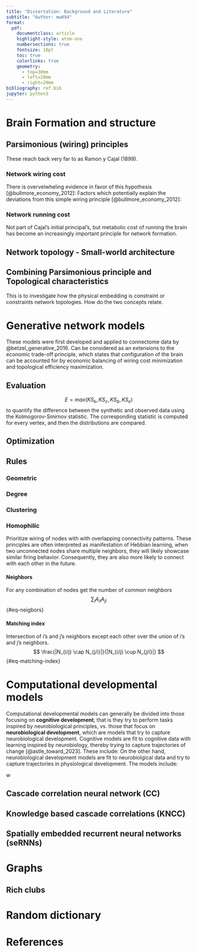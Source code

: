 ```yaml
---
title: "Dissertation: Background and Literature"
subtitle: "Author: mw894"
format:
  pdf:
    documentclass: article
    highlight-style: atom-one
    numbersections: true
    fontsize: 10pt
    toc: true
    colorlinks: true
    geometry:
      - top=30mm
      - left=20mm
      - right=20mm
bibliography: ref.bib
jupyter: python3
---
```


# Brain Formation and structure
## Parsimonious (wiring) principles
These reach back very far to as Ramon y Cajal (1899).

### Network wiring cost
There is overvelwheling evidence in favor of this hypothesis [@bullmore_economy_2012]:
\begin{itemize}
    \item Cost of building and maintaining axonal connections and speed of transmission increase in wiring volume which is proportional to length (D)
    \item White matter grows faster than grey-matter as function of brain size, driven by increase in axonal diameter and number synapses per neuron
    \item Fraction of grey matter neurons that send myelinated axons into white matter slowly reduces with brain size
    \item The probability distribution of connection distances is skewed towards short distances that will be relatively parsimonious in wiring cost
\end{itemize}
Factors which potentially explain the deviations from this simple wiring principle [@bullmore_economy_2012]:
\begin{itemize}
    \item Volume exclusions = Due to the limited size of the brain, axonal projections must perturbate from the straight line connection
    \item Functional properties = Example: Monosynaptic vs. Polysynaptic nerves, when you need low latency you would build a high cost long axonal connection
\end{itemize}

### Network running cost
Not part of Cajal's initial principal's, but metabolic cost of running the brain has become an increasingly important principle for network formation.
\begin{itemize}
    \item Bigger brains are metabolically more expensive, with a rate increasing faster than overall body oxygen increase as function of weight
    \item The cost attributable to maintenance of electrochemical gradients across membranes
    \item Cost increases in overall neuronal membrane size as well as axonal length and diameter, this controlling length also limits energy requirements
    \item Limitation: Networks often functionally configured to be less expensive than possible within the anatomical constraints (network formation), e.g., through sparse coding
\end{itemize}

## Network topology - Small-world architecture
\begin{itemize}
    \item Watts and Strogatz analyses nervous system of C. Elegans as binary graph and found both high clustering and short path-length
    \item Brains posses the small-world properties of high clustering and global efficiency, a modular community structure and a heavy tailed degree distribution, that indicate high connected nodes or hubs
    \item High clustering and efficiency is attractive to allow for segregation of process (e.g., visual analysis) and integration (distributed process, executive functions)
    \item IQ negatively correlated with paht lengths, which supports workspace theory, that effortful tasks depend on oscillations in ensembles of anatomically distributed regions
    \item Topological modularity might also be helpful to evolution, making it more robust to rewiring
\end{itemize}

## Combining Parsimonious principle and Topological characteristics
This is to investigate how the physical embedding is constraint or constraints network topologies. How do the two concepts relate.
\begin{itemize}
    \item Molecular gradients of attractive and repulsive guidance cues determine the trajectories of growing nerve fibres
    \item The spatial distribution of molecules that are involved neural development and physical constraints limit range of many connections, which could result in a bias towards high clustering
    \item Topological characteristics that favour segregation are also parsimonious in wiring cost
    \item Long distance connections preferentially link to hub regions, and they arew costly but reduce path length for information transfer
    \item Evidence: In C. Elegans, wiring cost is not strictly minimized but the networks show similarities to networks that achieve cost constrained spatial embeddings of topologically complex networks
    \item Issue in MEG networks: Usually stationary picture of networks, but when studied under stimuli, MEG networks with high efficiency emerge under high effort tasks and vice versa
\end{itemize}

# Generative network models
These models were first developed and applied to connectome data by @betzel_generative_2016.
Can be considered as an extensions to the economic trade-off principle, which states that configuration of the brain can be accounted for by economic balancing of wiring cost minimization and topological efficiency maximization.

## Evaluation
$$
E = max(KS_{k}, KS_{c}, KS_{b}, KS_{e})
$$
to quantify the difference between the synthetic and observed data using the Kolmogorov-Smirnov statistic.
The corresponding statistic is computed for every vertex, and then the distributions are compared.
\begin{itemize}
    \item $KS_{K}$ Nodal degree = Number of edges that are incident to a vertex
    \item $KS_{C}$ Clustering (coefficient) = Measure of the degree to which nodes in a graph tend to cluster together, proportion of possible connections realized among the neighbors of a vertex (Where the neighbor of a vertex are all the other connected vertices)
    \item $KS_{b}$ Betweenness centrality = Measures the centrality of a vertex by investigating the number of shortest paths that pass through the vertex (For every pair of vertices there exists a shortest path between them minimizing either the number of edges or the summed weights of the edges)
    \item $KS_{e}$ Edge length = Sum off al the edge length that are incident to a vertex 
\end{itemize}

## Optimization

## Rules
### Geometric
\begin{itemize}
    \item Promotion of low cost connections is promoted, but forming only the shortest connections, produces lack of long distance connections, which increases path length, and reduces efficiency
    \item Problems in reproducing clustering and edge length distributions simultaneously ($KS_{c}, KS_{e}$), this is because strong distance penalty required to make high clustering but then lacking long distance connections 
\end{itemize}
### Degree
### Clustering
### Homophilic
Prioritize wiring of nodes with with overlapping connectivity patterns.
These principles are often interpreted as manifestation of Hebbian learning, when two unconnected nodes share multiple neighbors, they will likely showcase similar firing behavior.
Consequently, they are also more likely to connect with each other in the future.

#### Neighbors
For any combination of nodes get the number of common neighbors 
$$
\sum_{l}{A_{il} A_{jl}}
$$ {#eq-neigbors}

#### Matching index
Intersection of i's and j's neighbors except each other over the union of i's and j's neighbors. 
$$
\frac{|N_{i/j} \cap N_{j/i}|}{|N_{i/j} \cup N_{j/i}|}
$$ {#eq-matching-index}
\begin{itemize}
    \item Normalized measure of the overlap in two vertexes neighborhoods
    \item that eta and gamma seem to trade offer with each other, such that a connectome is either shaped by geometry or non-geometric constraints
\end{itemize}

# Computational developmental models
Computational developmental models can generally be divided into those focusing on **cognitive development**, that is they try to perform tasks inspired by neurobiological principles, vs. those that focus on **neurobiological development**, which are models that try to capture neurobiological development.
Cognitive models are fit to cognitive data with learning inspired by neurobiology, thereby trying to capture trajectories of change [@astle_toward_2023].
These include: 
\begin{itemize}
    \item Cascade correlation models
    \item Knowledge-based cascade correlations
    \item Neuroconstructivist representation learning  
    \item Spatially embedded recurrent neural networks
\end{itemize}
On the other hand, neurobiological development models are fit to neurobiolgical data and try to capture trajectories in physiological development.
The models include:
\begin{itemize}
    \item Generative network models
    \item Synaptic pruning in development 
    \item Growth cone chemotaxis 
\end{itemize}w

## Cascade correlation neural network (CC)
\begin{itemize}
    \item Classical input output networks are trained to solve a supervised problem
    \item At some point, the model will struggle to improve performance given the limited computational capacity (restricted number of neurons / layers)
    \item A new unit is then added as hidden layers (?) which has been trained independently as to maximize the correlation with the error (a pool of candidates are trained)
    \item This arguably reassembles neurogenesis as it can solve a particular computation which could not have been solved previously (this is done iteratively)
    \item Different to regular neuronal networks, the architecture of this network does not require an a priori guess
    \item Criticism: Will fail to use prior knowledge to learn because they do not have any
\end{itemize}

## Knowledge based cascade correlations (KNCC)
\begin{itemize}
    \item An extension to the CCs, models that can recruit an entire sub-network based on a previously learned task
\end{itemize}

## Spatially embedded recurrent neural networks (seRNNs)
\begin{itemize}
    \item One of the only models, that merges biophysical principles with task-solving
    \item Exist in a 3D space, where connection weights are penalized as a function of their lengths
    \item seRNNS are limited in their communication via direct and indirect connections
    \item These constraints are placed into a single optimization problem
    \item The networks embody modularity and small-worldness, both of which are crucial development principles
    \item As they are trained, neurons within the seRNNs become increasingly specialized to distinct aspects, so we can observed a functional specialization that is spatially patterned 
\end{itemize}


# Graphs
## Rich clubs
\begin{itemize}
    \item Measure the extent by which well connected nodes are connected to each other
    \item Networks of high rich-club coefficients have many connections between nodes of high degree
\end{itemize}

# Random dictionary
\begin{itemize}
    \item Gray matter = Composed of the neurons (appears darker due ot higher levels of melanin)
    \item White matter = Mainly made up of myelinated axons also called tracts (light appearance through the lipid content of myelin)
    \item Monosynaptic reflex = There is only one synapse between the afferent nerve and the efferent nerve (slow latency)
    \item Polysnaptic reflex = There are more than one synapse between the nerves, such that there is higher latency
    \item Sparse coding = Neural coding that represents the information by activation of small subset of the available neurons
    \item Small-world = Combine random and regular topological properties, i.e., high efficiency (short path length) and high clustering
    \item Community structure = Sub-global organization of a complex network, an example is modular organization
    \item Heavy-tailed degree distributions = Proportion of high degree nodes is larger than in random graphs (so that they can be hubs)
    \item Computational neuroconstructivism = Computationally formalize neuroconstructivist principles by parameterized interactions between populations over time
\end{itemize}

# References
